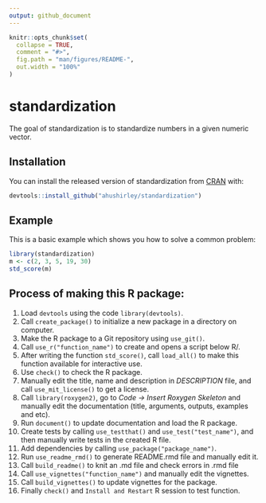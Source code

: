 ```yaml
---
output: github_document
---
```


<!-- README.md is generated from README.Rmd. Please edit that file -->

```r
knitr::opts_chunk$set(
  collapse = TRUE,
  comment = "#>",
  fig.path = "man/figures/README-",
  out.width = "100%"
)
```

# standardization

<!-- badges: start -->
<!-- badges: end -->

The goal of standardization is to standardize numbers in a given numeric vector.

## Installation

You can install the released version of standardization from [CRAN](https://CRAN.R-project.org) with:

``` r
devtools::install_github("ahushirley/standardization")
```

## Example

This is a basic example which shows you how to solve a common problem:

```r
library(standardization)
m <- c(2, 3, 5, 19, 30)
std_score(m)
```

## Process of making this R package:
1. Load `devtools` using the code `library(devtools)`.
2. Call `create_package()` to initialize a new package in a directory on computer.
3. Make the R package to a Git repository using `use_git()`.
4. Call `use_r("function_name")` to create and opens a script below R/.
5. After writing the function `std_score()`, call `load_all()` to make this function available for interactive use.
6. Use `check()` to check the R package.
7. Manually edit the title, name and description in *DESCRIPTION* file, and call `use_mit_license()` to get a license.
8. Call `library(roxygen2)`, go to *Code -> Insert Roxygen Skeleton* and manually edit the documentation (title, arguments, outputs, examples and etc).
9. Run `document()` to update documentation and load the R package.
10. Create tests by calling `use_testthat()` and `use_test("test_name")`, and then manually write tests in the created R file.
11. Add dependencies by calling `use_package("package_name")`.
12. Run `use_readme_rmd()` to generate README.rmd file and manually edit it.
13. Call `build_readme()` to knit an .md file and check errors in .rmd file
14. Call `use_vignettes("function_name")` and manually edit the vignettes.
15. Call `build_vignettes()` to update vignettes for the package.
16. Finally `check()` and `Install and Restart` R session to test function.





